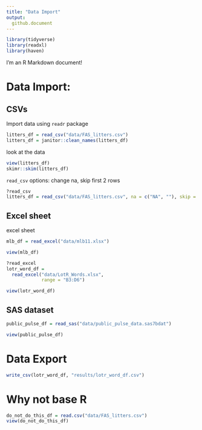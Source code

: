 ```yaml
---
title: "Data Import"
output:
  github.document
---
```


```r
library(tidyverse)
library(readxl)
library(haven)
```


I'm an R Markdown document! 

# Data Import: 

## CSVs

Import data using `readr` package

```r
litters_df = read_csv("data/FAS_litters.csv")
litters_df = janitor::clean_names(litters_df)
```
look at the data

```r
view(litters_df)
skimr::skim(litters_df)
```
`read_csv` options: change na, skip first 2 rows

```r
?read_csv
litters_df = read_csv("data/FAS_litters.csv", na = c("NA", ""), skip = 2)
```

## Excel sheet

excel sheet
```r
mlb_df = read_excel("data/mlb11.xlsx")
```

```r
view(mlb_df)
```

```r
?read_excel
lotr_word_df = 
  read_excel("data/LotR_Words.xlsx",
             range = "B3:D6")
```

```r
view(lotr_word_df)
```

## SAS dataset

```r
public_pulse_df = read_sas("data/public_pulse_data.sas7bdat")
```

```r
view(public_pulse_df)
```

# Data Export

```r
write_csv(lotr_word_df, "results/lotr_word_df.csv")
```

# Why not base R

```r
do_not_do_this_df = read.csv("data/FAS_litters.csv")
view(do_not_do_this_df)
```
